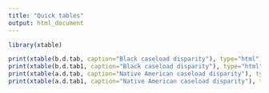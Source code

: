 ```yaml
---
title: "Quick tables"
output: html_document
---
```


```r
library(xtable)

print(xtable(b.d.tab, caption="Black caseload disparity"), type="html")
print(xtable(b.d.tab1, caption="Black caseload disparity"), type="html")
print(xtable(a.d.tab, caption="Native American caseload disparity"), type="html")
print(xtable(a.d.tab1, caption="Native American caseload disparity"), type="html")



```
